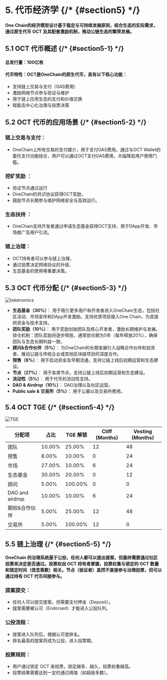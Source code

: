 
# 5. 代币经济学 {/* {#section5} */}

#### One Chain的经济模型设计基于稳定与可持续发展原则，结合生态的实际需求，通过原生代币 OCT 及其配套激励机制，推动公链生态的繁荣发展。

## 5.1 OCT 代币概述 {/* {#section5-1} */}

#### 总发行量：100亿枚
#### 代币特性：OCT是OneChain的原生代币，具有以下核心功能：
- 支持链上交易与支付（GAS费用）
- 激励网络节点参与验证与维护
- 用于链上应用生态的支付和价值交换
- 赋能去中心化治理与投票决策

## 5.2 OCT 代币的应用场景 {/* {#section5-2} */}

### 链上交易与支付：
- OneChain上所有交易的支付媒介，用于支付GAS费用。通过与OCT Wallet的委托支付功能结合，用户可以通过OCT支付GAS费用，大幅降低用户使用门槛。

### 挖矿奖励 ：
- 验证节点通过运行
- OneChain的共识协议获得OCT奖励，
- 鼓励节点长期参与维护网络安全与高效运行。

### 生态扶持 ： 
- OneChain支持开发者通过申请生态基金获得OCT支持，用于DApp开发、市场推广及用户引流。

### 链上治理：
- OCT持有者可以参与链上治理，
- 通过投票决定网络协议的升级、
- 生态基金的使用等重要决策。

## 5.3 OCT 代币分配 {/* {#section5-3} */}

![tokenomics](https://statics-testnet.onelabs.cc/tokenomics.png "tokenomics")

- **生态基金（30%）**：
  用于吸引更多用户和开发者进入OneChain生态，包括社区活动、市场宣传和DApp开发激励。支持优质项目接入One Chain，为其提供资金与技术支持。
- **团队奖励（10%）**：
  用于奖励创始团队及核心开发者，激励长期维护与发展。锁仓机制：团队奖励将逐步释放，通常锁仓期为5年（每年释放20%），确保团队与生态长期利益一致。
- **顾问&合作伙伴（5%）**：
  为OneChain的长期发展引入战略合作伙伴和投资者，推动公链与传统企业或其他区块链项目的深度合作。
- **预售（8%）**：
  用于启动资金及早期流通，支持公链上线后初期运营和生态建设。
- **节点（27%）**：
  用于各类节点，支持公链上线后初期运营和生态建设。
- **流动性（5%）**：
  用于代币的流动性支持。
- **DAO & Airdrop（10%）**：
  DAO治理以及社区运营。
- **Public sale & 交易所（5%）**：
  用于公募以及交易所费用。

## 5.4 OCT TGE {/* {#section5-4} */}

![TGE](https://statics-testnet.onelabs.cc/tge.png "TGE")

| 分配项          | 占比    | TGE 解锁 | Cliff (Months) | Vesting (Months) |
|-----------------|---------|----------|----------------|------------------|
| 团队            | 10.00%  | 25.00%   | 12             | 48               |
| 预售            | 8.00%   | 10.00%   | 0              | 24               |
| 市场            | 27.00%  | 10.00%   | 6              | 24               |
| 生态基金        | 30.00%  | 20.00%   | 0              | 12               |
| 顾问            | 5.00%   | 100.00%  | 0              | 0                |
| DAO and airdrop | 10.00%  | 10.00%   | 6              | 24               |
| 期权&合作伙伴   | 5.00%   | 25.00%   | 12             | 48               |
| 交易所          | 5.00%   | 100.00%  | 12             | 0                |

## 5.5 链上治理 {/* {#section5-5} */}

#### OneChain 的治理系统基于公投，任何人都可以提出提案，但最终需要通过社区投票来决定是否通过。投票权由 OCT 持有者掌握，投票权重与锁定的 OCT 数量和锁定时间（信念乘数）相关。节点（验证者）虽然不直接参与治理投票，但可以通过持有 OCT 代币间接参与。

### 提案提交： 
- 任何人可以提交提案，但需要支付押金（Deposit）。 
- 提案需要被认可（Endorsed）才能进入公投队列。 

### 公投流程： 
- 提案进入队列后，根据认可度排名。 
- 排名最高的提案将成为公投，进入投票期。 

### 投票规则： 
- 用户通过锁定 OCT 来投票，锁定越多、越久，投票权重越高。 
- 投票结果需要达到一定的通过阈值（如超级多数）。


